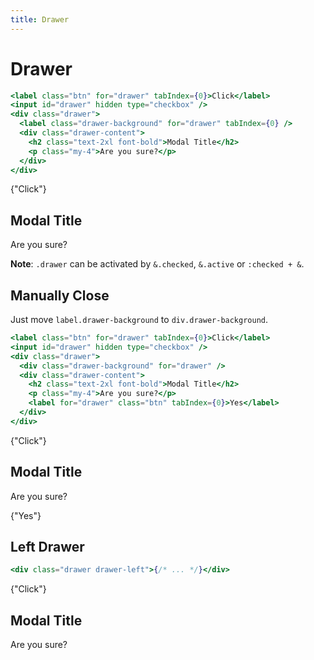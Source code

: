 ```yaml
---
title: Drawer
---
```



# Drawer

```jsx
<label class="btn" for="drawer" tabIndex={0}>Click</label>
<input id="drawer" hidden type="checkbox" />
<div class="drawer">
  <label class="drawer-background" for="drawer" tabIndex={0} />
  <div class="drawer-content">
    <h2 class="text-2xl font-bold">Modal Title</h2>
    <p class="my-4">Are you sure?</p>
  </div>
</div>
```

<Preview>
  <label class="btn" for="drawer-1" tabIndex={0}>
    {"Click"}
  </label>
  <input id="drawer-1" hidden type="checkbox" />
  <div class="drawer">
    <label class="drawer-background" for="drawer-1" tabIndex={0} />
    <div class="drawer-content">
      <h2 class="text-2xl font-bold">Modal Title</h2>
      <p class="my-4">Are you sure?</p>
    </div>
  </div>
</Preview>

**Note**: `.drawer` can be activated by `&.checked`, `&.active` or `:checked + &`.

## Manually Close

Just move `label.drawer-background` to `div.drawer-background`.

```jsx
<label class="btn" for="drawer" tabIndex={0}>Click</label>
<input id="drawer" hidden type="checkbox" />
<div class="drawer">
  <div class="drawer-background" for="drawer" />
  <div class="drawer-content">
    <h2 class="text-2xl font-bold">Modal Title</h2>
    <p class="my-4">Are you sure?</p>
    <label for="drawer" class="btn" tabIndex={0}>Yes</label>
  </div>
</div>
```

<Preview>
  <label class="btn" for="drawer-2" tabIndex={0}>
    {"Click"}
  </label>
  <input id="drawer-2" hidden type="checkbox" />
  <div class="drawer">
    <div class="drawer-background" />
    <div class="drawer-content">
      <h2 class="text-2xl font-bold">Modal Title</h2>
      <p class="my-4">Are you sure?</p>
      <label for="drawer-2" class="btn" tabIndex={0}>
        {"Yes"}
      </label>
    </div>
  </div>
</Preview>

## Left Drawer

```jsx
<div class="drawer drawer-left">{/* ... */}</div>
```

<Preview>
  <label class="btn" for="drawer-3" tabIndex={0}>
    {"Click"}
  </label>
  <input id="drawer-3" hidden type="checkbox" />
  <div class="drawer drawer-left">
    <label class="drawer-background" for="drawer-3" tabIndex={0} />
    <div class="drawer-content">
      <h2 class="text-2xl font-bold">Modal Title</h2>
      <p class="my-4">Are you sure?</p>
    </div>
  </div>
</Preview>
